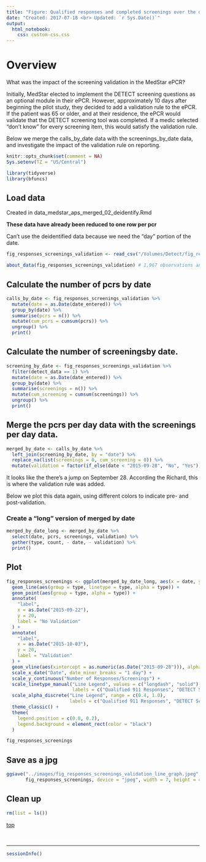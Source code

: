 ```yaml
---
title: "Figure: Qualified responses and completed screenings over the duration of the DETECT pilot study (9-17-2015 to 10-26-2015)"
date: "Created: 2017-07-18 <br> Updated: `r Sys.Date()`"
output: 
  html_notebook:
    css: custom-css.css
---
```


# Overview

What was the impact of the screening validation in the MedStar ePCR?

Initially, MedStar elected to implement the DETECT screening questions as an optional module in their ePCR. However, approximately 10 days after beginning the pilot study, they decided to add a validation rule to the ePCR. If the patient was 65 or older, and at their residence, the ePCR would validate that the DETECT screening tool was completed. If a medic selected “don’t know” for every screening item, this would satisfy the validation rule.

Below we merge the calls_by_date data with the screenings_by_date data, and investigate the impact of the validation rule on reporting.

```r
knitr::opts_chunk$set(comment = NA)
Sys.setenv(TZ = "US/Central")
```

```r
library(tidyverse)
library(bfuncs)
```

## Load data

Created in data_medstar_aps_merged_02_deidentify.Rmd

**These data have already been reduced to one row per pcr**

Can't use the deidentified data because we need the "day" portion of the date.

```r
fig_responses_screenings_validation <- read_csv("/Volumes/Detect/fig_responses_screenings_validation.csv")
```

```r
about_data(fig_responses_screenings_validation) # 1,967 observations and 3 variables
```

## Calculate the number of pcrs by date

```r
calls_by_date <- fig_responses_screenings_validation %>%
  mutate(date = as.Date(date_entered)) %>% 
  group_by(date) %>% 
  summarise(pcrs = n()) %>% 
  mutate(cum_pcrs = cumsum(pcrs)) %>% 
  ungroup() %>% 
  print()
```


## Calculate the number of screeningsby date.

```r
screening_by_date <- fig_responses_screenings_validation %>% 
  filter(detect_data == 1) %>% 
  mutate(date = as.Date(date_entered)) %>% 
  group_by(date) %>% 
  summarise(screenings = n()) %>% 
  mutate(cum_screening = cumsum(screenings)) %>% 
  ungroup() %>% 
  print()
```


## Merge the pcrs per day data with the screenings per day data.

```r
merged_by_date <- calls_by_date %>% 
  left_join(screening_by_date, by = "date") %>% 
  replace_na(list(screenings = 0, cum_screening = 0)) %>% 
  mutate(validation = factor(if_else(date < "2015-09-28", "No", "Yes")))
```

It looks like the there's a jump on September 28. According the Richard, this is where the validation rule was added.

Below we plot this data again, using different colors to indicate pre- and post-validation.


### Create a "long" version of merged by date

```r
merged_by_date_long <- merged_by_date %>% 
  select(date, pcrs, screenings, validation) %>% 
  gather(type, count, - date, - validation) %>% 
  print()
```


## Plot

```r
fig_responses_screenings <- ggplot(merged_by_date_long, aes(x = date, y = count)) +
  geom_line(aes(group = type, linetype = type, alpha = type)) +
  geom_point(aes(group = type, alpha = type)) +
  annotate(
    "label",
    x = as.Date("2015-09-22"),
    y = 20,
    label = "No Validation" 
  ) +
  annotate(
    "label",
    x = as.Date("2015-10-03"),
    y = 20,
    label = "Validation" 
  ) +
  geom_vline(aes(xintercept = as.numeric(as.Date("2015-09-28"))), alpha = 0.3, linetype = 3) +
  scale_x_date("Date", date_minor_breaks = "1 day") +
  scale_y_continuous("Number of Responses/Screenings") +
  scale_linetype_manual("Line Legend", values = c("longdash", "solid"), 
                        labels = c("Qualified 911 Responses", "DETECT Screenings")) +
  scale_alpha_discrete("Line Legend", range = c(0.4, 1.0), 
                       labels = c("Qualified 911 Responses", "DETECT Screenings")) +
  theme_classic() +
  theme(
    legend.position = c(0.8, 0.2),
    legend.background = element_rect(color = "black")
  ) 

fig_responses_screenings
```

## Save as a jpg

```r
ggsave("../images/fig_responses_screenings_validation_line_graph.jpeg", 
       fig_responses_screenings, device = "jpeg", width = 7, height = 4)
```


## Clean up

```r
rm(list = ls())
```

[top](#top)


&nbsp;

-------------------------------------------------------------------------------

```r
sessionInfo()
```
